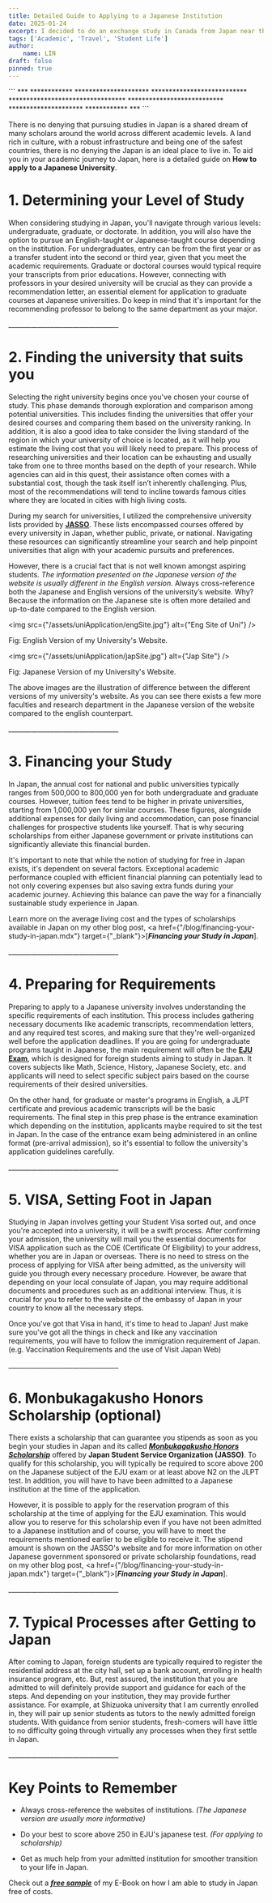 ```yaml
---
title: Detailed Guide to Applying to a Japanese Institution
date: 2025-01-24
excerpt: I decided to do an exchange study in Canada from Japan near the end of 2024 which has been one of the most rewarding experiences that I have ever had. Experiencing different cultures and being able to compare the different lifestyles surely widens your perspective on the world.
tags: ['Academic', 'Travel', 'Student Life']
author:
    name: LIN
draft: false
pinned: true
---
```


<div className={"text-center text-red-900"}>
    ```
    ***
    ************
    *********************
    ***************************
    *********************************
    ***************************
    *********************
    ************
    ***
    ```
</div>

There is no denying that pursuing studies in Japan is a shared dream of many scholars around the world across different academic levels.
A land rich in culture, with a robust infrastructure and being one of the safest countries, there is no denying the Japan is an ideal place to live in.
To aid you in your academic journey to Japan, here is a detailed guide on **How to apply to a Japanese University**.

# 1. Determining your Level of Study

When considering studying in Japan, you'll navigate through various levels: undergraduate, graduate, or doctorate.
In addition, you will also have the option to pursue an English-taught or Japanese-taught course depending on the institution.
For undergraduates, entry can be from the first year or as a transfer student into the second or third year, given that you meet the academic requirements.
Graduate or doctoral courses would typical require your transcripts from prior educations.
However, connecting with professors in your desired university will be crucial as they can provide a recommendation letter, an essential element for application to graduate courses at Japanese universities.
Do keep in mind that it's important for the recommending professor to belong to the same department as your major.

<p className={"text-center"}>__________________________________</p>

# 2. Finding the university that suits you

Selecting the right university begins once you've chosen your course of study.
This phase demands thorough exploration and comparison among potential universities.
This includes finding the universities that offer your desired courses and comparing them based on the university ranking.
In addition, it is also a good idea to take consider the living standard of the region in which your university of choice is located, as it will help you estimate the living cost that you will likely need to prepare.
This process of researching universities and their location can be exhausting and usually take from one to three months based on the depth of your research.
While agencies can aid in this quest, their assistance often comes with a substantial cost, though the task itself isn’t inherently challenging.
Plus, most of the recommendations will tend to incline towards famous cities where they are located in cities with high living costs.

During my search for universities, I utilized the comprehensive university lists provided by <u>**[JASSO](https://www.jasso.go.jp/ryugaku/eju/examinee/use/index.html)**</u>.
These lists encompassed courses offered by every university in Japan, whether public, private, or national.
Navigating these resources can significantly streamline your search and help pinpoint universities that align with your academic pursuits and preferences.

However, there is a crucial fact that is not well known amongst aspiring students.
*The information presented on the Japanese version of the website is usually different in the English version*.
Always cross-reference both the Japanese and English versions of the university’s website.
Why? Because the information on the Japanese site is often more detailed and up-to-date compared to the English version.

<img src={"/assets/uniApplication/engSite.jpg"} alt={"Eng Site of Uni"} />
<p className={"text-center"}>Fig: English Version of my University's Website.</p>

<img src={"/assets/uniApplication/japSite.jpg"} alt={"Jap Site"} />
<p className={"text-center"}>Fig: Japanese Version of my University's Website.</p>

The above images are the illustration of difference between the different versions of my university's website.
As you can see there exists a few more faculties and research department in the Japanese version of the website compared to the english counterpart.

<p className={"text-center"}>__________________________________</p>

# 3. Financing your Study

In Japan, the annual cost for national and public universities typically ranges from 500,000 to 800,000 yen for both undergraduate and graduate courses.
However, tuition fees tend to be higher in private universities, starting from 1,000,000 yen for similar courses.
These figures, alongside additional expenses for daily living and accommodation, can pose financial challenges for prospective students like yourself.
That is why securing scholarships from either Japanese government or private institutions can significantly alleviate this financial burden.

It's important to note that while the notion of studying for free in Japan exists, it's dependent on several factors.
Exceptional academic performance coupled with efficient financial planning can potentially lead to not only covering expenses but also saving extra funds during your academic journey.
Achieving this balance can pave the way for a financially sustainable study experience in Japan.

Learn more on the average living cost and the types of scholarships available in Japan on my other blog post, <a href={"/blog/financing-your-study-in-japan.mdx"} target={"_blank"}>[***Financing your Study in Japan***].</a>

<p className={"text-center"}>__________________________________</p>

# 4. Preparing for Requirements

Preparing to apply to a Japanese university involves understanding the specific requirements of each institution.
This process includes gathering necessary documents like academic transcripts, recommendation letters, and any required test scores, and making sure that they're well-organized well before the application deadlines.
If you are going for undergraduate programs taught in Japanese, the main requirement will often be the <u>**[EJU Exam](https://www.jasso.go.jp/en/ryugaku/eju/about/eju_guide.html)**</u>, which is designed for foreign students aiming to study in Japan.
It covers subjects like Math, Science, History, Japanese Society, etc. and applicants will need to select specific subject pairs based on the course requirements of their desired universities.

On the other hand, for graduate or master's programs in English, a JLPT certificate and previous academic transcripts will be the basic requirements.
The final step in this prep phase is the entrance examination which depending on the institution, applicants maybe required to sit the test in Japan.
In the case of the entrance exam being administered in an online format (pre-arrival admission), so it's essential to follow the university's application guidelines carefully.

<p className={"text-center"}>__________________________________</p>

# 5. VISA, Setting Foot in Japan

Studying in Japan involves getting your Student Visa sorted out, and once you're accepted into a university, it will be a swift process.
After confirming your admission, the university will mail you the essential documents for VISA application such as the COE (Certificate Of Eligibility) to your address, whether you are in Japan or overseas.
There is no need to stress on the process of applying for VISA after being admitted, as the university will guide you through every necessary procedure.
However, be aware that depending on your local consulate of Japan, you may require additional documents and procedures such as an additional interview.
Thus, it is crucial for you to refer to the website of the embassy of Japan in your country to know all the necessary steps.

Once you've got that Visa in hand, it's time to head to Japan!
Just make sure you've got all the things in check and like any vaccination requirements, you will have to follow the immigration requirement of Japan. (e.g. Vaccination Requirements and the use of Visit Japan Web)

<p className={"text-center"}>__________________________________</p>

# 6. Monbukagakusho Honors Scholarship (optional)

There exists a scholarship that can guarantee you stipends as soon as you begin your studies in Japan and its called  [***Monbukagakusho Honors Scholarship***](https://www.jasso.go.jp/en/ryugaku/scholarship_j/shoreihi/yoyaku_eju/index.html) offered by **Japan Student Service Organization (JASSO)**.
To qualify for this scholarship, you will typically be required to score above 200 on the Japanese subject of the EJU exam or at least above N2 on the JLPT test.
In addition, you will have to have been admitted to a Japanese institution at the time of the application.

However, it is possible to apply for the reservation program of this scholarship at the time of applying for the EJU examination.
This would allow you to reserve for this scholarship even if you have not been admitted to a Japanese institution and of course, you will have to meet the requirements mentioned earlier to be eligible to receive it.
The stipend amount is shown on the JASSO's website and for more information on other Japanese government sponsored or private scholarship foundations, read on my other blog post, <a href={"/blog/financing-your-study-in-japan.mdx"} target={"_blank"}>[***Financing your Study in Japan***].</a>

<p className={"text-center"}>__________________________________</p>

# 7. Typical Processes after Getting to Japan

After coming to Japan, foreign students are typically required to register the residential address at the city hall, set up a bank account, enrolling in health insurance program, etc.
But, rest assured, the institution that you are admitted to will definitely provide support and guidance for each of the steps.
And depending on your institution, they may provide further assistance.
For example, at Shizuoka university that I am currently enrolled in, they will pair up senior students as tutors to the newly admitted foreign students.
With guidance from senior students, fresh-comers will have little to no difficulty going through virtually any processes when they first settle in Japan.

<p className={"text-center"}>__________________________________</p>

# Key Points to Remember

- Always cross-reference the websites of institutions. *(The Japanese version are usually more informative)*

- Do your best to score above 250 in EJU's japanese test. *(For applying to scholarship)*

- Get as much help from your admitted institution for smoother transition to your life in Japan.

Check out a <u>[***free sample***](/soon)</u> of my E-Book on how I am able to study in Japan free of costs.